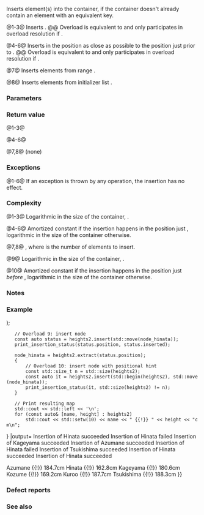 {{cpp/container/map/title|insert}}
{{cpp/container/map/navbar}}
{{dcl begin}}
{{dcl|num=1|
std::pair&lt;iterator, bool&gt; insert( const value_type&amp; value );
}}
{{dcl|num=2|since=c++11|
template&lt; class P &gt;
std::pair&lt;iterator, bool&gt; insert( P&amp;&amp; value );
}}
{{dcl|num=3|since=c++17|
std::pair&lt;iterator, bool&gt; insert( value_type&amp;&amp; value );
}}
{{dcl rev multi|num=4|until1=c++11|
|dcl1=
iterator insert( iterator pos, const value_type&amp; value );
|dcl2=
iterator insert( const_iterator pos, const value_type&amp; value );
}}
{{dcl|num=5|since=c++11|
template&lt; class P &gt;
iterator insert( const_iterator pos, P&amp;&amp; value );
}}
{{dcl|num=6|since=c++17|
iterator insert( const_iterator pos, value_type&amp;&amp; value );
}}
{{dcl|num=7|
template&lt; class InputIt &gt;
void insert( InputIt first, InputIt last );
}}
{{dcl|num=8|since=c++11|
void insert( std::initializer_list&lt;value_type&gt; ilist );
}}
{{dcl|num=9|since=c++17|
insert_return_type insert( node_type&amp;&amp; nh );
}}
{{dcl|num=10|since=c++17|
iterator insert( const_iterator pos, node_type&amp;&amp; nh );
}}
{{dcl end}}

Inserts element(s) into the container, if the container doesn't already contain an element with an equivalent key.

@1-3@ Inserts {{c|value}}.
@@ Overload {{v|2}} is equivalent to {{c|emplace(std::forward&lt;P&gt;(value))}} and only participates in overload resolution if {{c|1=std::is_constructible&lt;value_type, P&amp;&amp;&gt;::value == true}}.

@4-6@ Inserts {{c|value}} in the position as close as possible to the position just prior to {{c|pos}}.
@@ Overload {{v|5}} is equivalent to {{c|emplace_hint(hint, std::forward&lt;P&gt;(value))}} and only participates in overload resolution if {{c|1=std::is_constructible&lt;value_type, P&amp;&amp;&gt;::value == true}}.

@7@ Inserts elements from range {{range|first|last}}. {{cpp/container/lwg2488-note}}

@8@ Inserts elements from initializer list {{c|ilist}}. {{cpp/container/lwg2488-note}}

{{cpp/container/node handle insert desc|map|9|10}}

{{cpp/container/note iterator invalidation|map|insert}}
===Parameters===
{{par begin}}
{{par|pos|iterator to the position before which the new element will be inserted}}
{{par|value|element value to insert}}
{{par|first, last|range of elements to insert}}
{{par|ilist|initializer list to insert the values from}}
{{par|nh|a compatible [[cpp/container/node_handle|node handle]]}}
{{par hreq}}
{{par req named|InputIt|InputIterator}}
{{par end}}

===Return value===
@1-3@ {{cpp/container/return iterator pair||pair}}

@4-6@ {{cpp/container/return iterator pair}}

@7,8@ (none)

{{cpp/container/node handle insert return|map|9|10}}

===Exceptions===
@1-6@ If an exception is thrown by any operation, the insertion has no effect.

{{todo|cases 7-10}}

===Complexity===
@1-3@ Logarithmic in the size of the container, {{tt|O(log(size()))}}.

@4-6@ Amortized constant if the insertion happens in the position just {{rev inl|until=c++11|''after''}}{{rev inl|since=c++11|''before''}} {{c|pos}}, logarithmic in the size of the container otherwise.

@7,8@ {{tt|O(N&amp;middot;log(size() + N))}}, where {{tt|N}} is the number of elements to insert.

@9@ Logarithmic in the size of the container, {{tt|O(log(size()))}}.

@10@ Amortized constant if the insertion happens in the position just ''before'' {{c|pos}}, logarithmic in the size of the container otherwise.

===Notes===
{{cpp/container/hinted insert note|4-6}}

===Example===
{{example
|code=
#include &lt;iomanip&gt;
#include &lt;iostream&gt;
#include &lt;map&gt;
#include &lt;string&gt;
using namespace std::literals;

template&lt;typename It&gt;
void print_insertion_status(It it, bool success)
{
    std::cout &lt;&lt; "Insertion of " &lt;&lt; it-&gt;first
              &lt;&lt; (success ? " succeeded\n" : " failed\n");
}

int main()
{
    std::map&lt;std::string, float&gt; heights;
    
    // Overload 3: insert from rvalue reference
    const auto [it_hinata, success] = heights.insert({"Hinata"s, 162.8});
    print_insertion_status(it_hinata, success);
    
    {
        // Overload 1: insert from lvalue reference
        const auto [it, success2] = heights.insert(*it_hinata);
        print_insertion_status(it, success2);
    }
    {
        // Overload 2: insert via forwarding to emplace
        const auto [it, success] = heights.insert(std::pair{"Kageyama", 180.6});
        print_insertion_status(it, success);
    }
    {
        // Overload 6: insert from rvalue reference with positional hint
        const std::size_t n = std::size(heights);
        const auto it = heights.insert(it_hinata, {"Azumane"s, 184.7});
        print_insertion_status(it, std::size(heights) != n);
    }
    {
        // Overload 4: insert from lvalue reference with positional hint
        const std::size_t n = std::size(heights);
        const auto it = heights.insert(it_hinata, *it_hinata);
        print_insertion_status(it, std::size(heights) != n);
    }
    {
        // Overload 5: insert via forwarding to emplace with positional hint
        const std::size_t n = std::size(heights);
        const auto it = heights.insert(it_hinata, std::pair{"Tsukishima", 188.3});
        print_insertion_status(it, std::size(heights) != n);
    }
    
    auto node_hinata = heights.extract(it_hinata);
    std::map&lt;std::string, float&gt; heights2;
    
    // Overload 7: insert from iterator range
    heights2.insert(std::begin(heights), std::end(heights));
    
    // Overload 8: insert from initializer_list
    heights2.insert({{"Kozume"s, 169.2}, {"Kuroo", 187.7}});

    // Overload 9: insert node
    const auto status = heights2.insert(std::move(node_hinata));
    print_insertion_status(status.position, status.inserted);
    
    node_hinata = heights2.extract(status.position);
    {
        // Overload 10: insert node with positional hint
        const std::size_t n = std::size(heights2);
        const auto it = heights2.insert(std::begin(heights2), std::move(node_hinata));
        print_insertion_status(it, std::size(heights2) != n);
    }

    // Print resulting map
    std::cout &lt;&lt; std::left &lt;&lt; '\n';
    for (const auto&amp; [name, height] : heights2)
        std::cout &lt;&lt; std::setw(10) &lt;&lt; name &lt;&lt; " {{!}} " &lt;&lt; height &lt;&lt; "cm\n";
}
|output=
Insertion of Hinata succeeded
Insertion of Hinata failed
Insertion of Kageyama succeeded
Insertion of Azumane succeeded
Insertion of Hinata failed
Insertion of Tsukishima succeeded
Insertion of Hinata succeeded
Insertion of Hinata succeeded

Azumane    {{!}} 184.7cm
Hinata     {{!}} 162.8cm
Kageyama   {{!}} 180.6cm
Kozume     {{!}} 169.2cm
Kuroo      {{!}} 187.7cm
Tsukishima {{!}} 188.3cm
}}

===Defect reports===
{{dr list begin}}
{{dr list item|wg=lwg|dr=233|std=C++98|before={{c|pos}} was just a hint, it could be totally ignored|after=the insertion is required to&lt;br&gt;be as close as possible to the&lt;br&gt;position just prior to {{c|pos}}}}
{{dr list item|wg=lwg|dr=264|std=C++98|before=the complexity of overload {{v|7}} was required to be linear if&lt;br&gt;the range {{range|first|last}} is sorted according to {{tt|Compare}}|after=removed the linear requirement&lt;br&gt;in this special case}}
{{dr list item|wg=lwg|dr=316|std=C++98|before=in the return value of overload {{v|1}}, it was not specified&lt;br&gt;which {{c/core|bool}} value indicates a successful insertion|after=success is&lt;br&gt;indicated by {{c|true}}}}
{{dr list item|wg=lwg|dr=2005|std=C++11|before=overloads {{v|2,5}} were poorly described|after=improved the description}}
{{dr list end}}

===See also===
{{dsc begin}}
{{dsc inc|cpp/container/dsc emplace|map}}
{{dsc inc|cpp/container/dsc emplace_hint|map}}
{{dsc inc|cpp/container/dsc insert_or_assign|map}}
{{dsc inc|cpp/iterator/dsc inserter}}
{{dsc end}}

{{langlinks|de|es|fr|it|ja|pt|ru|zh}}